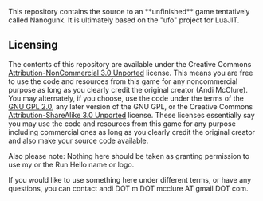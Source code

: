 This repository contains the source to an **unfinished** game tentatively called Nanogunk. It is ultimately based on the "ufo" project for LuaJIT.

== Licensing ==

The contents of this repository are available under the Creative Commons [[http://creativecommons.org/licenses/by-nc/3.0/|Attribution-NonCommercial 3.0 Unported]] license. This means you are free to use the code and resources from this game for any noncommercial purpose as long as you clearly credit the original creator (Andi McClure). You may alternately, if you choose, use the code under the terms of the [[http://www.gnu.org/licenses/gpl-2.0.html|GNU GPL 2.0]], any later version of the GNU GPL, or the Creative Commons [[http://creativecommons.org/licenses/by-sa/3.0/|Attribution-ShareAlike 3.0 Unported]] license. These licenses essentially say you may use the code and resources from this game for any purpose including commercial ones as long as you clearly credit the original creator and also make your source code available.

Also please note: Nothing here should be taken as granting permission to use my or the Run Hello name or logo.

If you would like to use something here under different terms, or have any questions, you can contact andi DOT m DOT mcclure AT gmail DOT com.
